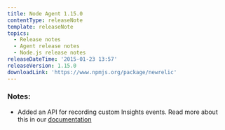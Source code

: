 ```yaml
---
title: Node Agent 1.15.0
contentType: releaseNote
template: releaseNote
topics:
  - Release notes
  - Agent release notes
  - Node.js release notes
releaseDateTime: '2015-01-23 13:57'
releaseVersion: 1.15.0
downloadLink: 'https://www.npmjs.org/package/newrelic'
---
```


### Notes:

* Added an API for recording custom Insights events. Read more about this in our [documentation](https://docs.newrelic.com/docs/agents/nodejs-agent/supported-features/nodejs-agent-api#custom-events-api)
